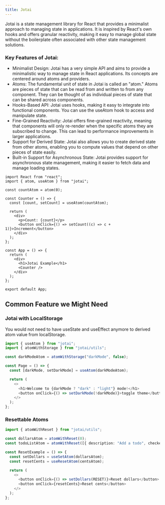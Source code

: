 ```yaml
---
title: Jotai
---
```


Jotai is a state management library for React that provides a minimalist approach to managing state in applications. It is inspired by React's own hooks and offers granular reactivity, making it easy to manage global state without the boilerplate often associated with other state management solutions.

### Key Features of Jotai:

- Minimalist Design: Jotai has a very simple API and aims to provide a minimalistic way to manage state in React applications. Its concepts are centered around atoms and providers.
- Atoms: The fundamental unit of state in Jotai is called an "atom." Atoms are pieces of state that can be read from and written to from any component. They can be thought of as individual pieces of state that can be shared across components.
- Hooks-Based API: Jotai uses hooks, making it easy to integrate into functional components. You can use the useAtom hook to access and manipulate state.
- Fine-Grained Reactivity: Jotai offers fine-grained reactivity, meaning that components will only re-render when the specific atoms they are subscribed to change. This can lead to performance improvements in larger applications.
- Support for Derived State: Jotai also allows you to create derived state from other atoms, enabling you to compute values that depend on other pieces of state easily.
- Built-in Support for Asynchronous State: Jotai provides support for asynchronous state management, making it easier to fetch data and manage loading states.

```tsx
import React from "react";
import { atom, useAtom } from "jotai";

const countAtom = atom(0);

const Counter = () => {
  const [count, setCount] = useAtom(countAtom);

  return (
    <div>
      <p>Count: {count}</p>
      <button onClick={() => setCount((c) => c + 1)}>Increment</button>
    </div>
  );
};

const App = () => {
  return (
    <div>
      <h1>Jotai Example</h1>
      <Counter />
    </div>
  );
};

export default App;
```

## Common Feature we Might Need

### Jotai with LocalStorage

You would not need to have useState and useEffect anymore to derived atom value from localStorage.

```ts
import { useAtom } from "jotai";
import { atomWithStorage } from "jotai/utils";

const darkModeAtom = atomWithStorage("darkMode", false);

const Page = () => {
  const [darkMode, setDarkMode] = useAtom(darkModeAtom);

  return (
    <>
      <h1>Welcome to {darkMode ? "dark" : "light"} mode!</h1>
      <button onClick={() => setDarkMode(!darkMode)}>toggle theme</button>
    </>
  );
};
```

### Resettable Atoms

```ts
import { atomWithReset } from "jotai/utils";

const dollarsAtom = atomWithReset(0);
const todoListAtom = atomWithReset([{ description: "Add a todo", checked: false }]);

const ResetExample = () => {
  const setDollars = useSetAtom(dollarsAtom);
  const resetCents = useResetAtom(centsAtom);

  return (
    <>
      <button onClick={() => setDollars(RESET)}>Reset dollars</button>
      <button onClick={resetCents}>Reset cents</button>
    </>
  );
};
```
